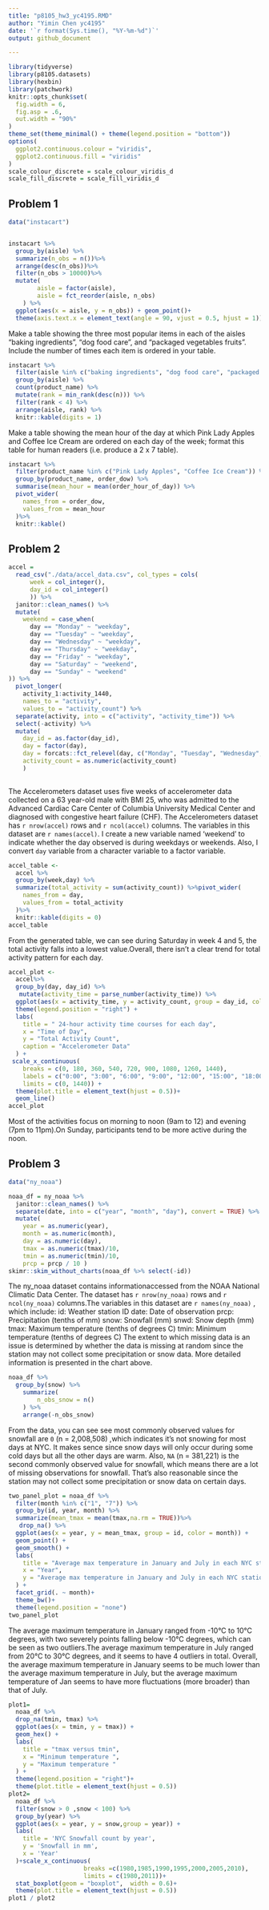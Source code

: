 ```yaml
---
title: "p8105_hw3_yc4195.RMD"
author: "Yimin Chen yc4195"
date: '`r format(Sys.time(), "%Y-%m-%d")`'
output: github_document

---
```


```r
library(tidyverse)
library(p8105.datasets)
library(hexbin)
library(patchwork)
knitr::opts_chunk$set(
  fig.width = 6,
  fig.asp = .6,
  out.width = "90%"
)
theme_set(theme_minimal() + theme(legend.position = "bottom"))
options(
  ggplot2.continuous.colour = "viridis",
  ggplot2.continuous.fill = "viridis"
)
scale_colour_discrete = scale_colour_viridis_d
scale_fill_discrete = scale_fill_viridis_d
```

## Problem 1
```r
data("instacart")


instacart %>%
  group_by(aisle) %>%
  summarize(n_obs = n())%>%
  arrange(desc(n_obs))%>%
  filter(n_obs > 10000)%>%
  mutate(
        aisle = factor(aisle),
        aisle = fct_reorder(aisle, n_obs)
    ) %>% 
  ggplot(aes(x = aisle, y = n_obs)) + geom_point()+
  theme(axis.text.x = element_text(angle = 90, vjust = 0.5, hjust = 1))
```

Make a table showing the three most popular items in each of the aisles “baking ingredients”, “dog food care”, and “packaged vegetables fruits”. Include the number of times each item is ordered in your table.

```r
instacart %>% 
  filter(aisle %in% c("baking ingredients", "dog food care", "packaged vegetables fruits")) %>% 
  group_by(aisle) %>% 
  count(product_name) %>% 
  mutate(rank = min_rank(desc(n))) %>% 
  filter(rank < 4) %>% 
  arrange(aisle, rank) %>% 
  knitr::kable(digits = 1)
```

Make a table showing the mean hour of the day at which Pink Lady Apples and Coffee Ice Cream are ordered on each day of the week; format this table for human readers (i.e. produce a 2 x 7 table).

```r
instacart %>% 
  filter(product_name %in% c("Pink Lady Apples", "Coffee Ice Cream")) %>% 
  group_by(product_name, order_dow) %>% 
  summarise(mean_hour = mean(order_hour_of_day)) %>% 
  pivot_wider(
    names_from = order_dow,
    values_from = mean_hour
  )%>% 
  knitr::kable()
```

## Problem 2

```r
accel = 
  read_csv("./data/accel_data.csv", col_types = cols(
      week = col_integer(),
      day_id = col_integer()
      )) %>%
  janitor::clean_names() %>% 
  mutate(
    weekend = case_when(
      day == "Monday" ~ "weekday",
      day == "Tuesday" ~ "weekday",
      day == "Wednesday" ~ "weekday",
      day == "Thursday" ~ "weekday",
      day == "Friday" ~ "weekday",
      day == "Saturday" ~ "weekend",
      day == "Sunday" ~ "weekend"
)) %>% 
  pivot_longer(
    activity_1:activity_1440, 
    names_to = "activity",
    values_to = "activity_count") %>% 
  separate(activity, into = c("activity", "activity_time")) %>%
  select(-activity) %>%
  mutate(
    day_id = as.factor(day_id),
    day = factor(day),
    day = forcats::fct_relevel(day, c("Monday", "Tuesday", "Wednesday", "Thursday", "Friday", "Saturday", "Sunday")),
    activity_count = as.numeric(activity_count)
    )
  
```

The Accelerometers dataset uses five weeks of accelerometer data collected on a 63 year-old male with BMI 25, who was admitted to the Advanced Cardiac Care Center of Columbia University Medical Center and diagnosed with congestive heart failure (CHF). The Accelerometers dataset has `r nrow(accel)` rows and `r ncol(accel)` columns. The variables in this dataset are `r names(accel)`. I create a new variable named 'weekend' to indicate whether the day observed is during weekdays or weekends. Also, I convert `day` variable from a character variable to a factor variable.


```r
accel_table <-
  accel %>% 
  group_by(week,day) %>%
  summarize(total_activity = sum(activity_count)) %>%pivot_wider(
    names_from = day, 
    values_from = total_activity
  )%>%
  knitr::kable(digits = 0)
accel_table
```

From the generated table, we can see during Saturday in week 4 and 5, the total activity falls into a lowest value.Overall, there isn't a clear trend for total activity pattern for each day.

```r
accel_plot <-
  accel%>% 
  group_by(day, day_id) %>% 
   mutate(activity_time = parse_number(activity_time)) %>% 
  ggplot(aes(x = activity_time, y = activity_count, group = day_id, color = day)) + 
  theme(legend.position = "right") +
  labs(
    title = " 24-hour activity time courses for each day",
    x = "Time of Day",
    y = "Total Activity Count",
    caption = "Accelerometer Data"
  ) + 
 scale_x_continuous(
    breaks = c(0, 180, 360, 540, 720, 900, 1080, 1260, 1440),
    labels = c("0:00", "3:00", "6:00", "9:00", "12:00", "15:00", "18:00", "21:00", "23:59"),
    limits = c(0, 1440)) +
  theme(plot.title = element_text(hjust = 0.5))+
  geom_line()
accel_plot
```

Most of the activities focus on morning to noon (9am to 12) and evening (7pm to 11pm).On Sunday, participants tend to be more active during the noon. 

## Problem 3

```r
data("ny_noaa")

noaa_df = ny_noaa %>% 
  janitor::clean_names() %>% 
  separate(date, into = c("year", "month", "day"), convert = TRUE) %>%
  mutate(
    year = as.numeric(year),
    month = as.numeric(month),
    day = as.numeric(day),
    tmax = as.numeric(tmax)/10,
    tmin = as.numeric(tmin)/10,
    prcp = prcp / 10 )
skimr::skim_without_charts(noaa_df %>% select(-id))
```

The ny_noaa dataset contains informationaccessed from the NOAA National Climatic Data Center. The dataset has `r nrow(ny_noaa)` rows and `r ncol(ny_noaa)` columns.The variables in this dataset are `r names(ny_noaa)` , which include: 
id: Weather station ID
date: Date of observation
prcp: Precipitation (tenths of mm)
snow: Snowfall (mm)
snwd: Snow depth (mm)
tmax: Maximum temperature (tenths of degrees C)
tmin: Minimum temperature (tenths of degrees C)
The extent to which missing data is an issue is determined by whether the data is missing at random since the station may not collect some precipitation or snow data. More detailed information is presented in the chart above.

```r
noaa_df %>% 
  group_by(snow) %>% 
    summarize(
        n_obs_snow = n()
    ) %>% 
    arrange(-n_obs_snow)
```

From the data, you can see see most commonly observed values for snowfall are `0` (n = 2,008,508) ,which indicates it's not snowing for most days at NYC. It makes sence since snow days will only occur during some cold days but all the other days are warm.  Also, `NA` (n = 381,221) is the second commonly observed value for snowfall, which means there are a lot of missing observations for snowfall. That's also reasonable since the station may not collect some precipitation or snow data on certain days.

```r
two_panel_plot = noaa_df %>% 
  filter(month %in% c("1", "7")) %>%
  group_by(id, year, month) %>%
  summarize(mean_tmax = mean(tmax,na.rm = TRUE))%>% 
   drop_na() %>% 
  ggplot(aes(x = year, y = mean_tmax, group = id, color = month)) +
  geom_point() +
  geom_smooth() + 
  labs(
    title = "Average max temperature in January and July in each NYC station across years",
    x = "Year",
    y = "Average max temperature in January and July in each NYC station across years"
  ) +
  facet_grid(. ~ month)+
  theme_bw()+
  theme(legend.position = "none") 
two_panel_plot
```

The average maximum temperature in January ranged from -10°C to 10°C degrees, with two severely points falling below -10°C degrees, which can be seen as two outliers.The average maximum temperature in July ranged from 20°C to 30°C degrees,  and it seems to have 4 outliers in total. Overall, the average maximum temperature in January seems to be much lower than the average maximum temperature in July, but the average maximum temperature of Jan seems to have more fluctuations (more broader) than that of July.


```r
plot1=
  noaa_df %>%
  drop_na(tmin, tmax) %>% 
  ggplot(aes(x = tmin, y = tmax)) +
  geom_hex() +
  labs(
    title = "tmax versus tmin",
    x = "Minimum temperature ",
    y = "Maximum temperature "
  ) + 
  theme(legend.position = "right")+
  theme(plot.title = element_text(hjust = 0.5))
plot2=
  noaa_df %>%
  filter(snow > 0 ,snow < 100) %>%
  group_by(year) %>%
  ggplot(aes(x = year, y = snow,group = year)) +
  labs(
    title = 'NYC Snowfall count by year',
    y = 'Snowfall in mm',
    x = 'Year'
  )+scale_x_continuous(
                     breaks =c(1980,1985,1990,1995,2000,2005,2010),
                     limits = c(1980,2011))+ 
  stat_boxplot(geom = "boxplot",  width = 0.6)+
  theme(plot.title = element_text(hjust = 0.5))
plot1 / plot2  
```

